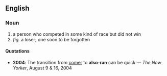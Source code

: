 ==English==
===Noun===
# a person who competed in some kind of race but did not win
# ''fig.'' a loser; one soon to be forgotten

====Quotations====
* '''2004''': The transition from [[comer]] to '''also-ran''' can be quick &mdash; ''The New Yorker'', August 9 &amp; 16, 2004